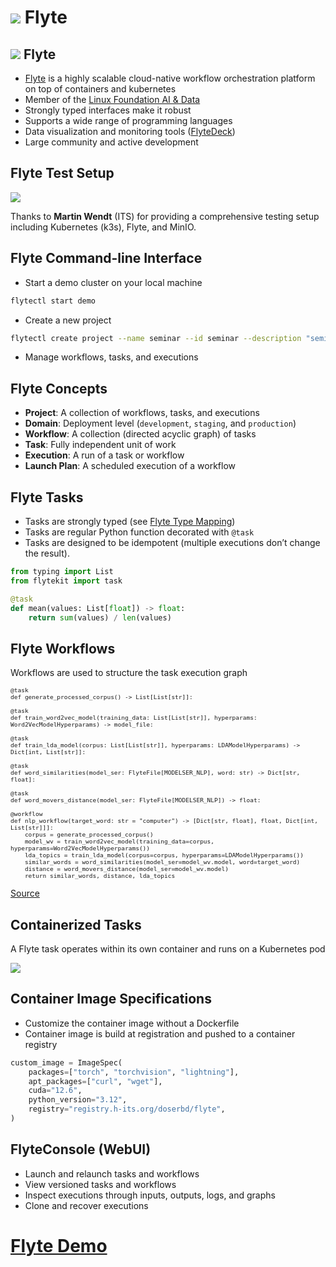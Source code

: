 # ![](images/favicon-flyte-docs.webp){.logo_h1_inline} Flyte
## ![](images/favicon-flyte-docs.webp){.logo_h2_inline} Flyte

- [Flyte](https://flyte.org/) is a highly scalable cloud-native workflow orchestration platform on top of containers and kubernetes
- Member of the [Linux Foundation AI & Data](https://lfaidata.foundation/projects/flyte/)
- Strongly typed interfaces make it robust
- Supports a wide range of programming languages
- Data visualization and monitoring tools ([FlyteDeck](https://flyte.org/features#data-visualization))
- Large community and active development

## Flyte Test Setup

![](images/flyte-test-setup.svg){fig-align="center"}

Thanks to **Martin Wendt** (ITS) for providing a comprehensive testing setup including Kubernetes (k3s), Flyte, and MinIO.


## Flyte Command-line Interface

- Start a demo cluster on your local machine

```.bash
flytectl start demo
```

- Create a new project

```.bash
flytectl create project --name seminar --id seminar --description "seminar showcases"
```

- Manage workflows, tasks, and executions


## Flyte Concepts

- **Project**: A collection of workflows, tasks, and executions
- **Domain**: Deployment level (`development`, `staging`, and `production`)
- **Workflow**: A collection (directed acyclic graph) of tasks
- **Task**: Fully independent unit of work
- **Execution**: A run of a task or workflow
- **Launch Plan**: A scheduled execution of a workflow


## Flyte Tasks

- Tasks are strongly typed (see [Flyte Type Mapping](https://docs.flyte.org/en/latest/user_guide/data_types_and_io/index.html#data-types-and-io))
- Tasks are regular Python function decorated with `@task` 
- Tasks are designed to be idempotent (multiple executions don't change the result).

```python
from typing import List
from flytekit import task

@task
def mean(values: List[float]) -> float:
    return sum(values) / len(values)
```


## Flyte Workflows

Workflows are used to structure the task execution graph 

<!-- ```python
workflow_outputs = typing.NamedTuple(
    "WorkflowOutputs",
    simwords=Dict[str, float],
    distance=float,
    topics=Dict[int, List[str]],
)
``` -->

::: {style="font-size: 80%;"}
``` .python
@task
def generate_processed_corpus() -> List[List[str]]:

@task
def train_word2vec_model(training_data: List[List[str]], hyperparams: Word2VecModelHyperparams) -> model_file:

@task
def train_lda_model(corpus: List[List[str]], hyperparams: LDAModelHyperparams) -> Dict[int, List[str]]:

@task
def word_similarities(model_ser: FlyteFile[MODELSER_NLP], word: str) -> Dict[str, float]:

@task
def word_movers_distance(model_ser: FlyteFile[MODELSER_NLP]) -> float:

@workflow
def nlp_workflow(target_word: str = "computer") -> [Dict[str, float], float, Dict[int, List[str]]]:
    corpus = generate_processed_corpus()
    model_wv = train_word2vec_model(training_data=corpus, hyperparams=Word2VecModelHyperparams())
    lda_topics = train_lda_model(corpus=corpus, hyperparams=LDAModelHyperparams())
    similar_words = word_similarities(model_ser=model_wv.model, word=target_word)
    distance = word_movers_distance(model_ser=model_wv.model)
    return similar_words, distance, lda_topics
```
:::

::: aside
[Source](https://docs.flyte.org/en/latest/flytesnacks/examples/nlp_processing/word2vec_and_lda.html)
:::


## Containerized Tasks

A Flyte task operates within its own container and runs on a Kubernetes pod

![](images/union_tasks.png){fig-align="center"}


## Container Image Specifications

- Customize the container image without a Dockerfile
- Container image is build at registration and pushed to a container registry

```python
custom_image = ImageSpec(
    packages=["torch", "torchvision", "lightning"],
    apt_packages=["curl", "wget"],
    cuda="12.6",
    python_version="3.12",
    registry="registry.h-its.org/doserbd/flyte",
)
```


## FlyteConsole (WebUI)

- Launch and relaunch tasks and workflows
- View versioned tasks and workflows
- Inspect executions through inputs, outputs, logs, and graphs
- Clone and recover executions


# [Flyte Demo](https://github.com/BerndDoser/flyte-mnist)

<!-- - [PyTorch MNIST Classifier](https://docs.flyte.org/en/latest/flytesnacks/examples/mnist_classifier/pytorch_single_node_and_gpu.html) -->
